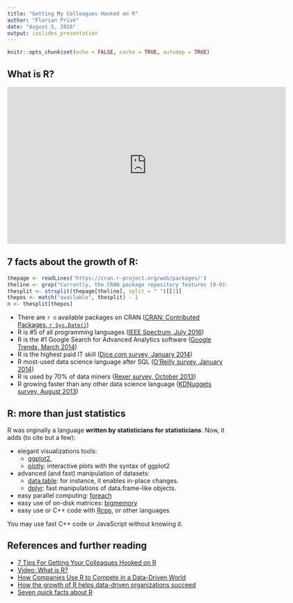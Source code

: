 ```yaml
---
title: "Getting My Colleagues Hooked on R"
author: "Florian Privé"
date: "August 5, 2016"
output: ioslides_presentation
---
```


```r
knitr::opts_chunk$set(echo = FALSE, cache = TRUE, autodep = TRUE)
```


## What is R? 

<iframe width="640" height="360" src="https://www.youtube.com/embed/TR2bHSJ_eck" frameborder="0" allowfullscreen></iframe>


## 7 facts about the growth of R:

```r
thepage <- readLines('https://cran.r-project.org/web/packages/')
theline <- grep("Currently, the CRAN package repository features [0-9]+ available packages.", thepage)
thesplit <- strsplit(thepage[theline], split = " ")[[1]]
thepos <- match("available", thesplit) - 1
n <- thesplit[thepos]
```

- There are  `r n` available packages on CRAN ([CRAN: Contributed Packages, `r Sys.Date()`](https://cran.r-project.org/web/packages/))
- R is #5 of all programming languages ([IEEE Spectrum, July 2016](https://www.r-bloggers.com/r-moves-up-to-5th-place-in-ieee-language-rankings/))
- R is the #1 Google Search for Advanced Analytics software ([Google Trends, March 2014](http://blog.revolutionanalytics.com/2014/03/r-free-popular-powerful-flexible-and-supported.html))
- R is the highest paid IT skill ([Dice.com survey, January 2014](http://blog.revolutionanalytics.com/2014/02/r-salary-surveys.html))
- R most-used data science language after SQL ([O'Reilly survey, January 2014](http://blog.revolutionanalytics.com/2014/01/in-data-scientist-survey-r-is-the-most-used-tool-other-than-databases.html))
- R is used by 70% of data miners ([Rexer survey, October 2013](http://blog.revolutionanalytics.com/2013/10/r-usage-skyrocketing-rexer-poll.html))
- R growing faster than any other data science language ([KDNuggets survey, August 2013](http://blog.revolutionanalytics.com/2013/09/top-languages-for-data-science.html))


## R: more than just statistics

R was orginally a language __written by statisticians for statisticians__.
Now, it adds (to cite but a few):

- elegant visualizations tools: 
    - [ggplot2](http://ggplot2.org/), 
    - [plotly](https://plot.ly/ggplot2/): interactive plots with the syntax of ggplot2
- advanced (and fast) manipulation of datasets:
    - [data.table](https://cran.r-project.org/web/packages/data.table/): for instance, it enables in-place changes.
    - [dplyr](https://cran.r-project.org/web/packages/dplyr/): fast manipulations of data.frame-like objects.
- easy parallel computing: [foreach](https://cran.r-project.org/web/packages/foreach/)
- easy use of on-disk matrices: [bigmemory](https://cran.r-project.org/web/packages/bigmemory/)
- easy use or C++ code with [Rcpp](https://cran.r-project.org/web/packages/Rcpp/), or other languages

You may use fast C++ code or JavaScript without knowing it.


## References and further reading

- [7 Tips For Getting Your Colleagues Hooked on R](http://scl.io/QZxZZl6u#gs.zMhz76Q)
- [Video: What is R?](https://www.youtube.com/embed/TR2bHSJ_eck)
- [How Companies Use R to Compete in a Data-Driven World](http://data-informed.com/companies-use-r-compete-data-driven-world/)
- [How the growth of R helps data-driven organizations succeed](http://www.slideshare.net/RevolutionAnalytics/how-the-growth-of-r-helps-datadriven-organizations-succeed)
- [Seven quick facts about R](http://blog.revolutionanalytics.com/2014/04/seven-quick-facts-about-r.html)